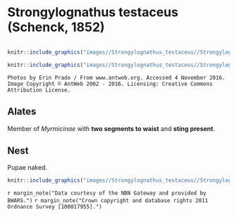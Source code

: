 # **Strongylognathus testaceus** (Schenck, 1852)

```marginfigure
```

```r
knitr::include_graphics("images//Strongylognathus_testaceus//Strongylognathus_testaceus_head.jpg")
```

```r
knitr::include_graphics("images//Strongylognathus_testaceus//Strongylognathus_testaceus_side.jpg")
```

```block
Photos by Erin Prado / From www.antweb.org. Accessed 4 November 2016.
Image Copyright © AntWeb 2002 - 2016. Licensing: Creative Commons Attribution License.
```

## Alates
Member of *Myrmicinae* with **two segments to waist** and **sting present**.

## Nest
Pupae naked.

```r
knitr::include_graphics("images//Strongylognathus_testaceus//Strongylognathus_testaceus_map.png")
```
`r margin_note("Data courtesy of the NBN Gateway and provided by BWARS.")`
`r margin_note("Crown copyright and database rights 2011 Ordnance Survey [100017955].")`

\pagebreak
